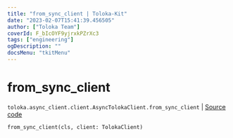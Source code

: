 ```yaml
---
title: "from_sync_client | Toloka-Kit"
date: "2023-02-07T15:41:39.456505"
author: ["Toloka Team"]
coverId: F_bIcOYF9yjrxkPZrXc3
tags: ["engineering"]
ogDescription: ""
docsMenu: "tkitMenu"
---
```


# from_sync_client
`toloka.async_client.client.AsyncTolokaClient.from_sync_client` | [Source code](https://github.com/Toloka/toloka-kit/blob/v1.1.3/src/async_client/client.py#L58)

```python
from_sync_client(cls, client: TolokaClient)
```